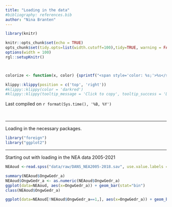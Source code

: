 ```yaml
---
title: "Loading in the data"
#bibliography: references.bib
author: "Nina Branten"
---
```




```r
library(knitr)

knitr::opts_chunk$set(echo = TRUE)
opts_chunk$set(tidy.opts=list(width.cutoff=100),tidy=TRUE, warning = FALSE, message = FALSE,comment = "#>", cache=TRUE, class.source=c("test"), class.output=c("test2"))
options(width = 100)
rgl::setupKnitr()



colorize <- function(x, color) {sprintf("<span style='color: %s;'>%s</span>", color, x) }

```

```r
klippy::klippy(position = c('top', 'right'))
#klippy::klippy(color = 'darkred')
#klippy::klippy(tooltip_message = 'Click to copy', tooltip_success = 'Done')
```

Last compiled on `r format(Sys.time(), '%B, %Y')`

<br>

----
  
Loading in the necessary packages.
  
```r
library("foreign")
library("ggplot2")

```
----
Starting out with loading in the NEA data 2005-2021

```r
NEAoud <-read.spss("data/raw/DANS_NEA2005-2018.sav", use.value.labels = T, to.data.frame = T)

```
```r
summary(NEAoud$OngwGedr_a)
NEAoud$OngwGedr_a <- as.numeric(NEAoud$OngwGedr_a) 
ggplot(data=NEAoud, aes(x=OngwGedr_a)) + geom_bar(stat="bin")
class(NEAoud$OngwGedr_a)

ggplot(data=NEAoud[!NEAoud$OngwGedr_a==1,], aes(x=OngwGedr_a)) + geom_bar(stat="bin")

```


